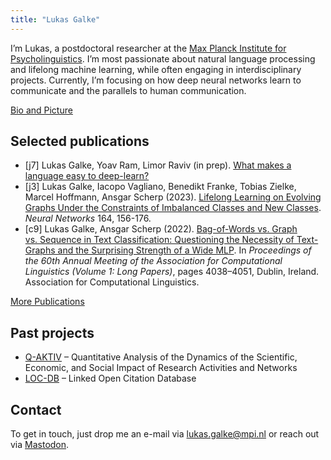 ```yaml
---
title: "Lukas Galke"
---
```


I'm Lukas, a postdoctoral researcher at the [Max Planck Institute for
Psycholinguistics](https://mpi.nl). I'm most passionate about natural language
processing and lifelong machine learning, while often engaging in
interdisciplinary projects. Currently, I'm focusing on how deep neural networks
learn to communicate and the parallels to human communication. 


[Bio and Picture](/bio.html)

## Selected publications

- [j7] Lukas Galke, Yoav Ram, Limor Raviv (in prep). [What makes a language easy to deep-learn?](https://arxiv.org/abs/2302.12239)
- [j3] Lukas Galke, Iacopo Vagliano, Benedikt Franke, Tobias Zielke, Marcel Hoffmann, Ansgar Scherp (2023). [Lifelong Learning on Evolving Graphs Under the Constraints of Imbalanced Classes and New Classes](https://pure.mpg.de/rest/items/item_3368482_4/component/file_3510107/content). *Neural Networks* 164, 156-176.
- [c9] Lukas Galke, Ansgar Scherp (2022). [Bag-of-Words vs. Graph vs. Sequence in Text Classification: Questioning the Necessity of Text-Graphs and the Surprising Strength of a Wide MLP](https://doi.org/10.18653/v1/2022.acl-long.279). In *Proceedings of the 60th Annual Meeting of the Association for Computational Linguistics (Volume 1: Long Papers)*, pages 4038–4051, Dublin, Ireland. Association for Computational Linguistics.

[More Publications](/publications.html)

## Past projects

- [Q-AKTIV](https://q-aktiv.github.io) -- Quantitative Analysis of the Dynamics of the Scientific, Economic, and Social Impact of Research Activities and Networks
- [LOC-DB](https://locdb.bib.uni-mannheim.de/blog/en/) -- Linked Open Citation Database

## Contact

To get in touch, just drop me an e-mail via
[lukas.galke@mpi.nl](mailto:lukas.galke@mpi.nl?subject=First contact) or reach
out via <a rel="me" href="https://sigmoid.social/@lpag">Mastodon</a>.


